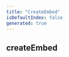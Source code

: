 ```yaml
---
title: "CreateEmbed"
isDefaultIndex: false
generated: true
---
```



<!-- This file was generated from the CommandKit source. Do not modify. Instead, re-run the "docgen" script -->


## createEmbed

<GenerationInfo sourceFile="packages/ai/src/tools/create-embed.ts" sourceLine="5" packageName="@commandkit/ai" />



